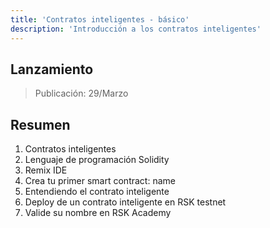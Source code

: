 ---
title: 'Contratos inteligentes - básico'
description: 'Introducción a los contratos inteligentes'
---

## Lanzamiento

> Publicación: 29/Marzo

## Resumen

1. Contratos inteligentes
2. Lenguaje de programación Solidity
3. Remix IDE
4. Crea tu primer smart contract: name
5. Entendiendo el contrato inteligente
6. Deploy de un contrato inteligente en RSK testnet
7. Valide su nombre en RSK Academy


